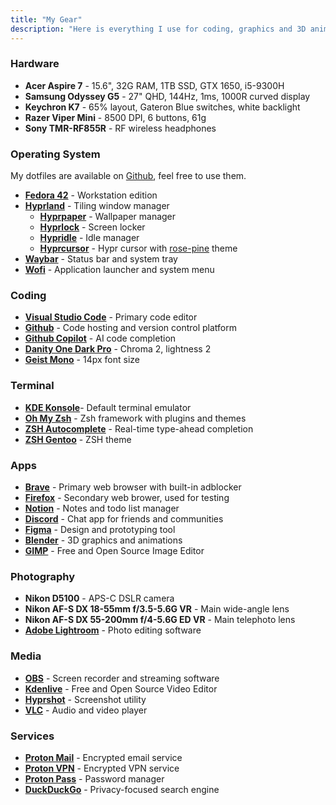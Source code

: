 ```yaml
---
title: "My Gear"
description: "Here is everything I use for coding, graphics and 3D animation and many other things."
---
```


### Hardware

- **Acer Aspire 7** - 15.6", 32G RAM, 1TB SSD, GTX 1650, i5-9300H
- **Samsung Odyssey G5** - 27" QHD, 144Hz, 1ms, 1000R curved display
- **Keychron K7** - 65% layout, Gateron Blue switches, white backlight
- **Razer Viper Mini** - 8500 DPI, 6 buttons, 61g
- **Sony TMR-RF855R** - RF wireless headphones


### Operating System

My dotfiles are available on [Github](https://github.com/igorkowalczyk/dotfiles), feel free to use them.

- **[Fedora 42](https://fedoraproject.org/)** - Workstation edition
- **[Hyprland](https://hyprland.org/)** - Tiling window manager
    - **[Hyprpaper](https://wiki.hyprland.org/Hypr-Ecosystem/hyprpaper/)** - Wallpaper manager
    - **[Hyprlock](https://wiki.hyprland.org/Hypr-Ecosystem/hyprlock/)** - Screen locker
    - **[Hypridle](https://wiki.hyprland.org/Hypr-Ecosystem/hypridle/)** - Idle manager
    - **[Hyprcursor](https://wiki.hyprland.org/Hypr-Ecosystem/hyprcursor/)** - Hypr cursor with [rose-pine](https://github.com/rose-pine/cursor) theme
- **[Waybar](hhttps://github.com/Alexays/Waybar)** - Status bar and system tray
- **[Wofi](https://hg.sr.ht/~scoopta/wofi)** - Application launcher and system menu

### Coding

- **[Visual Studio Code](https://code.visualstudio.com/)** - Primary code editor
- **[Github](https://github.com)** - Code hosting and version control platform
- **[Github Copilot](https://copilot.github.com/)** - AI code completion
- **[Danity One Dark Pro](https://marketplace.visualstudio.com/items?itemName=alexanderte.dainty-one-dark-pro-vscode)** - Chroma 2, lightness 2
- **[Geist Mono](https://vercel.com/font)** - 14px font size

### Terminal

- **[KDE Konsole](https://konsole.kde.org/)**- Default terminal emulator
- **[Oh My Zsh](https://ohmyz.sh/)** - Zsh framework with plugins and themes
- **[ZSH Autocomplete](https://github.com/marlonrichert/zsh-autocomplete)** - Real-time type-ahead completion
- **[ZSH Gentoo](https://github.com/ohmyzsh/ohmyzsh/blob/master/themes/gentoo.zsh-theme)** - ZSH theme

### Apps

- **[Brave](https://brave.com)** - Primary web browser with built-in adblocker
- **[Firefox](https://www.mozilla.org/en-US/firefox/new/)** - Secondary web brower, used for testing
- **[Notion](https://www.notion.so/)** - Notes and todo list manager
- **[Discord](https://discord.com)** - Chat app for friends and communities
- **[Figma](https://www.figma.com/)** - Design and prototyping tool
- **[Blender](https://www.blender.org/)** - 3D graphics and animations
- **[GIMP](https://www.gimp.org/)** - Free and Open Source Image Editor

### Photography

- **Nikon D5100** - APS-C DSLR camera
- **Nikon AF-S DX 18-55mm f/3.5-5.6G VR** - Main wide-angle lens
- **Nikon AF-S DX 55-200mm f/4-5.6G ED VR** - Main telephoto lens
- **[Adobe Lightroom](https://www.adobe.com/products/photoshop-lightroom.html)** - Photo editing software

### Media

- **[OBS](https://obsproject.com/)** - Screen recorder and streaming software
- **[Kdenlive](https://kdenlive.org/)** - Free and Open Source Video Editor
- **[Hyprshot](https://github.com/Gustash/Hyprshot)** - Screenshot utility
- **[VLC](https://www.videolan.org/vlc/index.html)** - Audio and video player

### Services

- **[Proton Mail](https://proton.me/mail)** - Encrypted email service
- **[Proton VPN](https://proton.me/vpn)** - Encrypted VPN service
- **[Proton Pass](https://proton.me/pass)** - Password manager
- **[DuckDuckGo](https://duckduckgo.com)** - Privacy-focused search engine
